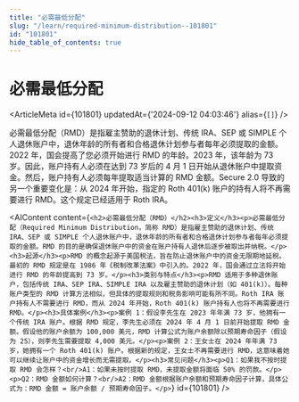 ```yaml
---
title: "必需最低分配"
slug: "/learn/required-minimum-distribution--101801"
id: "101801"
hide_table_of_contents: true
---
```



# 必需最低分配

<ArticleMeta id={101801} updatedAt={'2024-09-12 04:03:46'} alias={`[]`} />
<div className='border-solid border-b border-t-0 my-4 border-[var(--ifm-color-gray-300)]' />

必需最低分配（RMD）是指雇主赞助的退休计划、传统 IRA、SEP 或 SIMPLE 个人退休账户中，退休年龄的所有者和合格退休计划参与者每年必须提取的金额。2022 年，国会提高了您必须开始进行 RMD 的年龄。2023 年，该年龄为 73 岁。因此，账户持有人必须在达到 73 岁后的 4 月 1 日开始从退休账户中提取资金。然后，账户持有人必须每年提取适当计算的 RMD 金额。Secure 2.0 导致的另一个重要变化是：从 2024 年开始，指定的 Roth 401(k) 账户的持有人将不再需要进行 RMD。这个规定已经适用于 Roth IRA。

<AIContent content={`<h2>必需最低分配（RMD）</h2><h3>定义</h3><p>必需最低分配（Required Minimum Distribution，简称 RMD）是指雇主赞助的退休计划、传统 IRA、SEP 或 SIMPLE 个人退休账户中，退休年龄的所有者和合格退休计划参与者每年必须提取的金额。RMD 的目的是确保退休账户中的资金在账户持有人退休后逐步被取出并纳税。</p><h3>起源</h3><p>RMD 的概念起源于美国税法，旨在防止退休账户中的资金无限期地延税。最初的 RMD 规定是在 1986 年《税制改革法案》中引入的。2022 年，国会通过立法将开始进行 RMD 的年龄提高到 73 岁。</p><h3>类别与特点</h3><p>RMD 适用于多种退休账户，包括传统 IRA、SEP IRA、SIMPLE IRA 以及雇主赞助的退休计划（如 401(k)）。每种账户类型的 RMD 计算方法相似，但具体的提取规则和税务影响可能有所不同。Roth IRA 账户持有人不需要进行 RMD，而从 2024 年开始，Roth 401(k) 账户持有人也将不再需要进行 RMD。</p><h3>具体案例</h3><p>案例 1：假设李先生在 2023 年年满 73 岁，他拥有一个传统 IRA 账户。根据 RMD 规定，李先生必须在 2024 年 4 月 1 日前开始提取 RMD 金额。假设他的账户余额为 100,000 美元，RMD 计算公式为账户余额除以预期寿命因子（假设为 25），则李先生需要提取 4,000 美元。</p><p>案例 2：王女士在 2024 年年满 73 岁，她拥有一个 Roth 401(k) 账户。根据新的规定，王女士不再需要进行 RMD，这意味着她可以继续让账户中的资金增长而无需提取。</p><h3>常见问题</h3><p>Q1：如果我不按时提取 RMD 会怎样？<br/>A1：如果未按时提取 RMD，未提取金额将面临 50% 的罚款。</p><p>Q2：RMD 金额如何计算？<br/>A2：RMD 金额根据账户余额和预期寿命因子计算，具体公式为：RMD 金额 = 账户余额 / 预期寿命因子。</p>`} id={101801} />
